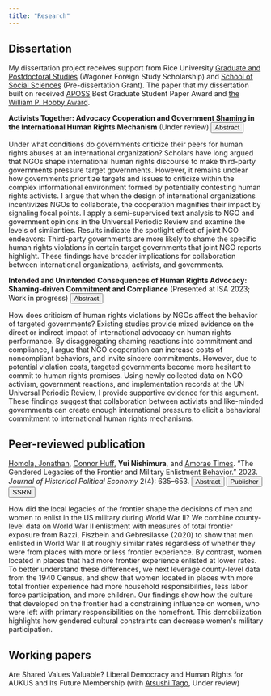 ```yaml
---
title: "Research"
---
```


## Dissertation

My dissertation project receives support from Rice University [Graduate and Postdoctoral Studies](https://graduate.rice.edu/) (Wagoner Foreign Study Scholarship) and [School of Social Sciences](https://socialsciences.rice.edu/) (Pre-dissertation Grant). The paper that my dissertation built on received [APOSS](https://aposs.cc/) Best Graduate Student Paper Award and [the William P. Hobby Award](https://politicalscience.rice.edu/graduate-awards).




<!-- .button { -->
<!--   background-color: #4CAF50; /* Green */ -->
<!--   border: none; -->
<!--   color: white; -->
<!--   padding: 15px 32px; -->
<!--   text-align: center; -->
<!--   text-decoration: none; -->
<!--   display: inline-block; -->
<!--   font-size: 16px; -->
<!-- } -->

<!-- /* Style the button that is used to open and close the collapsible content */ -->
<!-- .collapsible { -->
<!--   background-color: #ecf0f1; -->
<!--   color: #444; -->
<!--   cursor: pointer; -->
<!--   padding: 18px; -->
<!--   width: 100%; -->
<!--   border: none; -->
<!--   text-align: left; -->
<!--   outline: none; -->
<!--   font-size: 15px; -->
<!-- } -->


<!-- /* Style the collapsible content. Note: hidden by default */ -->
<!-- .content { -->
<!--   padding: 0 18px; -->
<!--   display: none; -->
<!--   border: none; -->
<!--   overflow: hidden; -->
<!--   background-color: #ecf0f1; -->
<!-- } -->


<!-- ::: {.callout-note collapse=true} -->


 **Activists Together: Advocacy Cooperation and Government Shaming in the International Human Rights Mechanism** (Under review)  <button class="btn btn-primary btn-sm" type="button" data-bs-toggle="collapse" data-bs-target="#abstract" aria-expanded="false" aria-controls="abstract">  Abstract </button>
```{=html}
  <div class="collapse" id="abstract">
    <div class="card card-body">
      Under what conditions do governments criticize their peers for human rights abuses at an international organization? Scholars have long argued that NGOs shape international human rights discourse to make third-party governments pressure target governments. However, it remains unclear how governments prioritize targets and issues to criticize within the complex informational environment formed by potentially contesting human rights activists. I argue that when the design of international organizations incentivizes NGOs to collaborate, the cooperation magnifies their impact by signaling focal points. I apply a semi-supervised text analysis to NGO and government opinions in the Universal Periodic Review and examine the levels of similarities. Results indicate the spotlight effect of joint NGO endeavors: Third-party governments are more likely to shame the specific human rights violations in certain target governments that joint NGO reports highlight. These findings have broader implications for collaboration between international organizations, activists, and governments. 
    </div>
  </div>
</p>
```



        
<!-- ::: -->


<!-- ::: {.callout-note collapse=true} -->

**Intended and Unintended Consequences of Human Rights Advocacy: Shaming-driven Commitment and Compliance** (Presented at ISA 2023; Work in progress) 
<button class="btn btn-primary btn-sm" type="button" data-bs-toggle="collapse" data-bs-target="#abstract_int" aria-expanded="false" aria-controls="abstract_int">  Abstract </button>
```{=html}
  <div class="collapse" id="abstract_int">
    <div class="card card-body">
      How does criticism of human rights violations by NGOs affect the behavior of targeted governments? Existing studies provide mixed evidence on the direct or indirect impact of international advocacy on human rights performance. By disaggregating shaming reactions into commitment and compliance, I argue that NGO cooperation can increase costs of noncompliant behaviors, and invite sincere commitments. However, due to potential violation costs, targeted governments become more hesitant to commit to human rights promises. Using newly collected data on NGO activism, government reactions, and implementation records at the UN Universal Periodic Review, I provide supportive evidence for this argument. These findings suggest that collaboration between activists and like-minded governments can create enough international pressure to elicit a behavioral commitment to international human rights mechanisms. 
    </div>
  </div>
</p>
```



<!-- ::: -->


## Peer-reviewed publication

[Homola, Jonathan](https://jhomola.com/), [Connor Huff](https://connordhuff.com/), **Yui Nishimura**, and [Amorae Times](https://twitter.com/amoraet). "The Gendered Legacies of the Frontier and Military Enlistment Behavior." 2023. *Journal of Historical Political Economy* 2(4): 635–653. 
<button class="btn btn-primary btn-sm" type="button" data-bs-toggle="collapse" data-bs-target="#abstract_jhpe" aria-expanded="false" aria-controls="abstract_jhpe">  Abstract </button>
<button class="btn btn-primary btn-sm" onClick="window.open('https://www.nowpublishers.com/article/Details/HPE-0043');">Publisher</button>
<button class="btn btn-primary btn-sm" onClick="window.open('https://papers.ssrn.com/sol3/papers.cfm?abstract_id=4183828');">SSRN</button>

```{=html}
  <div class="collapse" id="abstract_jhpe">
    <div class="card card-body">
     How did the local legacies of the frontier shape the decisions of men and women to enlist in the US military during World War II? We combine county-level data on World War II enlistment with measures of total frontier exposure from Bazzi, Fiszbein and Gebresilasse (2020) to show that men enlisted in World War II at roughly similar rates regardless of whether they were from places with more or less frontier experience. By contrast, women located in places that had more frontier experience enlisted at lower rates. To better understand these differences, we next leverage county-level data from the 1940 Census, and show that women located in places with more total frontier experience had more household responsibilities, less labor force participation, and more children. Our findings show how the culture that developed on the frontier had a constraining influence on women, who were left with primary responsibilities on the homefront. This demobilization highlights how gendered cultural constraints can decrease women's military participation.
    </div>
  </div>
</p>
```

<!-- https://papers.ssrn.com/sol3/papers.cfm?abstract_id=4183828 -->

## Working papers

Are Shared Values Valuable? Liberal Democracy and Human Rights for AUKUS and Its Future Membership (with [Atsushi Tago](https://a-tago.github.io/), Under review)
